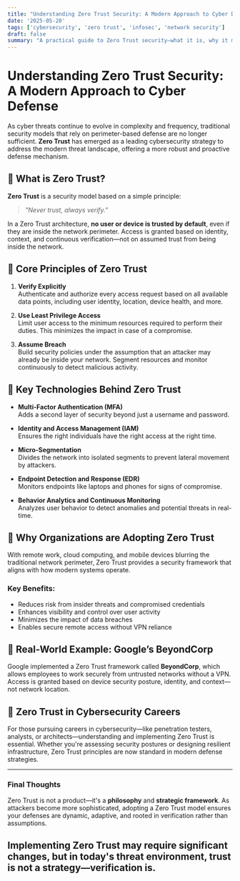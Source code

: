 ```yaml
---
title: "Understanding Zero Trust Security: A Modern Approach to Cyber Defense"
date: '2025-05-20'
tags: ['cybersecurity', 'zero trust', 'infosec', 'network security']
draft: false
summary: "A practical guide to Zero Trust security—what it is, why it matters, and how it changes the way organizations approach cybersecurity."
---
```


# Understanding Zero Trust Security: A Modern Approach to Cyber Defense

As cyber threats continue to evolve in complexity and frequency, traditional security models that rely on perimeter-based defense are no longer sufficient. **Zero Trust** has emerged as a leading cybersecurity strategy to address the modern threat landscape, offering a more robust and proactive defense mechanism.

## 🔐 What is Zero Trust?

**Zero Trust** is a security model based on a simple principle:

> _"Never trust, always verify."_

In a Zero Trust architecture, **no user or device is trusted by default**, even if they are inside the network perimeter. Access is granted based on identity, context, and continuous verification—not on assumed trust from being inside the network.

## 🧱 Core Principles of Zero Trust

1. **Verify Explicitly**  
   Authenticate and authorize every access request based on all available data points, including user identity, location, device health, and more.

2. **Use Least Privilege Access**  
   Limit user access to the minimum resources required to perform their duties. This minimizes the impact in case of a compromise.

3. **Assume Breach**  
   Build security policies under the assumption that an attacker may already be inside your network. Segment resources and monitor continuously to detect malicious activity.

## 🧰 Key Technologies Behind Zero Trust

- **Multi-Factor Authentication (MFA)**  
  Adds a second layer of security beyond just a username and password.

- **Identity and Access Management (IAM)**  
  Ensures the right individuals have the right access at the right time.

- **Micro-Segmentation**  
  Divides the network into isolated segments to prevent lateral movement by attackers.

- **Endpoint Detection and Response (EDR)**  
  Monitors endpoints like laptops and phones for signs of compromise.

- **Behavior Analytics and Continuous Monitoring**  
  Analyzes user behavior to detect anomalies and potential threats in real-time.

## 🏢 Why Organizations are Adopting Zero Trust

With remote work, cloud computing, and mobile devices blurring the traditional network perimeter, Zero Trust provides a security framework that aligns with how modern systems operate.

### Key Benefits:

- Reduces risk from insider threats and compromised credentials
- Enhances visibility and control over user activity
- Minimizes the impact of data breaches
- Enables secure remote access without VPN reliance

## 📘 Real-World Example: Google’s BeyondCorp

Google implemented a Zero Trust framework called **BeyondCorp**, which allows employees to work securely from untrusted networks without a VPN. Access is granted based on device security posture, identity, and context—not network location.

## 🔄 Zero Trust in Cybersecurity Careers

For those pursuing careers in cybersecurity—like penetration testers, analysts, or architects—understanding and implementing Zero Trust is essential. Whether you're assessing security postures or designing resilient infrastructure, Zero Trust principles are now standard in modern defense strategies.

---

### Final Thoughts

Zero Trust is not a product—it's a **philosophy** and **strategic framework**. As attackers become more sophisticated, adopting a Zero Trust model ensures your defenses are dynamic, adaptive, and rooted in verification rather than assumptions.

## Implementing Zero Trust may require significant changes, but in today's threat environment, **trust is not a strategy—verification is**.
